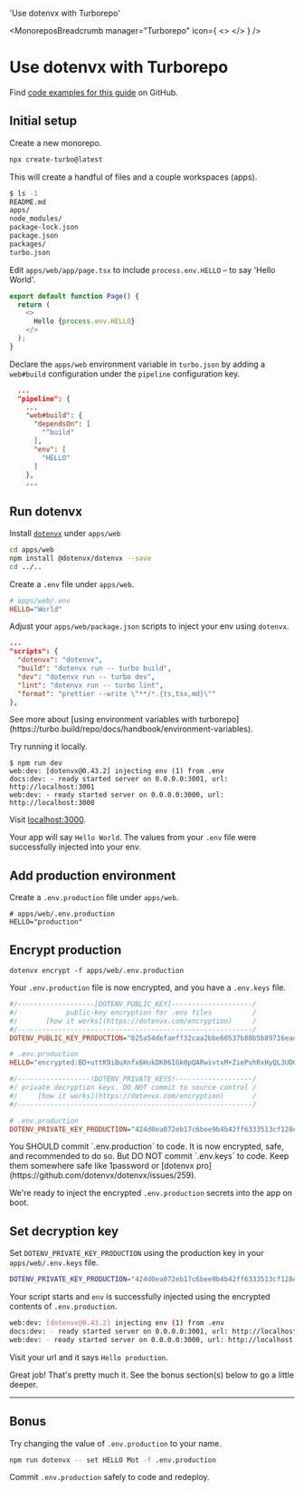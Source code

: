 
  'Use dotenvx with Turborepo'

<MonoreposBreadcrumb manager="Turborepo" icon={
  <>
    <TurborepoIcon className="h-9 w-9 text-[#EF4444]"/>
  </>
} />
# Use dotenvx with Turborepo
<GuideHeading lead={description} />

<Note>
  Find <a href="https://github.com/dotenvx/examples/tree/main/monorepos/turborepo">code examples for this guide</a> on GitHub.
</Note>

## Initial setup

Create a new monorepo.

```bash
npx create-turbo@latest
```

This will create a handful of files and a couple workspaces (apps).

```bash
$ ls -1
README.md
apps/
node_modules/
package-lock.json
package.json
packages/
turbo.json
```

Edit `apps/web/app/page.tsx` to include `process.env.HELLO` – to say 'Hello World'.

```js {{ title: 'apps/web/app/page.tsx' }}
export default function Page() {
  return (
    <>
      Hello {process.env.HELLO}
    </>
  );
}
```

Declare the `apps/web` environment variable in `turbo.json` by adding a `web#build` configuration under the `pipeline` configuration key.

```json {{ title: 'turbo.json' }}
  ...
  "pipeline": {
    ...
    "web#build": {
      "dependsOn": [
        "^build"
      ],
      "env": [
        "HELLO"
      ]
    },
    ...
```

## Run dotenvx

Install [`dotenvx`](https://github.com/dotenvx/dotenvx) under `apps/web`

```bash
cd apps/web
npm install @dotenvx/dotenvx --save
cd ../..
```

Create a `.env` file under `apps/web`.

```ini {{ title: 'apps/web/.env' }}
# apps/web/.env
HELLO="World"
```

Adjust your `apps/web/package.json` scripts to inject your env using `dotenvx`.

```json {{ title: "apps/web/package.json" }}
...
"scripts": {
  "dotenvx": "dotenvx",
  "build": "dotenvx run -- turbo build",
  "dev": "dotenvx run -- turbo dev",
  "lint": "dotenvx run -- turbo lint",
  "format": "prettier --write \"**/*.{ts,tsx,md}\""
},
```

<Note>
  See more about [using environment variables with turborepo](https://turbo.build/repo/docs/handbook/environment-variables).
</Note>

Try running it locally.

```
$ npm run dev
web:dev: [dotenvx@0.43.2] injecting env (1) from .env
docs:dev: - ready started server on 0.0.0.0:3001, url: http://localhost:3001
web:dev: - ready started server on 0.0.0.0:3000, url: http://localhost:3000
```

Visit [localhost:3000](http://locahost:3000).

<ScreenshotBrowser url="/assets/docs/hello-world.png" www="localhost:3000" />

Your app will say `Hello World`. The values from your `.env` file were successfully injected into your env.

## Add production environment

Create a `.env.production` file under `apps/web`.

```shell {{ title: 'apps/web/.env.production' }}
# apps/web/.env.production
HELLO="production"
```

## Encrypt production

```shell
dotenvx encrypt -f apps/web/.env.production
```

Your `.env.production` file is now encrypted, and you have a `.env.keys` file.

```ini {{ title: "apps/web/.env.production" }}
#/-------------------[DOTENV_PUBLIC_KEY]--------------------/
#/            public-key encryption for .env files          /
#/       [how it works](https://dotenvx.com/encryption)     /
#/----------------------------------------------------------/
DOTENV_PUBLIC_KEY_PRODUCTION="025a54defaeff32caa2bbe60537b88b5b89716eade6df08418d7a68f5c4f742be6"

# .env.production
HELLO="encrypted:BD+uttK9iBuXnfx6HukDK06IGk0pQARwivtxM+ZiePvhRxHyQL3UD0sf0ayLw/P5Y/BED//zRiTlUf6nENuu7QhNJ24g3uADfrDfhvYi/MOHjmfKyRiu+yOxSw6e+c0yRNukS+n8SxONnec="
```

```ini {{ title: "apps/web/.env.keys" }}
#/------------------!DOTENV_PRIVATE_KEYS!-------------------/
#/ private decryption keys. DO NOT commit to source control /
#/     [how it works](https://dotenvx.com/encryption)       /
#/----------------------------------------------------------/

# .env.production
DOTENV_PRIVATE_KEY_PRODUCTION="424d0ea072eb17c6bee9b4b42ff6333513cf128ea3d5d60ccf79246ca7c3f786"
```

<Note>
  You SHOULD commit `.env.production` to code. It is now encrypted, safe, and recommended to do so. But DO NOT commit `.env.keys` to code. Keep them somewhere safe like 1password or [dotenvx pro](https://github.com/dotenvx/dotenvx/issues/259).
</Note>

We're ready to inject the encrypted `.env.production` secrets into the app on boot.

## Set decryption key

Set `DOTENV_PRIVATE_KEY_PRODUCTION` using the production key in your `apps/web/.env.keys` file.

```bash
DOTENV_PRIVATE_KEY_PRODUCTION="424d0ea072eb17c6bee9b4b42ff6333513cf128ea3d5d60ccf79246ca7c3f786" npm run dev
```

Your script starts and `env` is successfully injected using the encrypted contents of `.env.production`.

```sh
web:dev: [dotenvx@0.43.2] injecting env (1) from .env
docs:dev: - ready started server on 0.0.0.0:3001, url: http://localhost:3001
web:dev: - ready started server on 0.0.0.0:3000, url: http://localhost:3000
```

Visit your url and it says `Hello production`.

<ScreenshotBrowser url="/assets/docs/hello-production.png" www="localhost:3000" />

<WellDone/>

Great job! That's pretty much it. See the bonus section(s) below to go a little deeper.

---

## Bonus

Try changing the value of `.env.production` to your name.

```sh
npm run dotenvx -- set HELLO Mot -f .env.production
```

Commit `.env.production` safely to code and redeploy.

<ScreenshotBrowser url="/assets/docs/hello-mot.png" />
